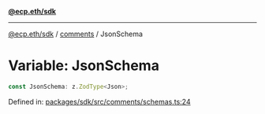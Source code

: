[**@ecp.eth/sdk**](../../index.mdx)

***

[@ecp.eth/sdk](/sdk-reference/index.mdx) / [comments](/sdk-reference/comments/index.mdx) / JsonSchema

# Variable: JsonSchema

```ts
const JsonSchema: z.ZodType<Json>;
```

Defined in: [packages/sdk/src/comments/schemas.ts:24](https://github.com/ecp-eth/comments-monorepo/blob/main/packages/sdk/src/comments/schemas.ts#L24)
